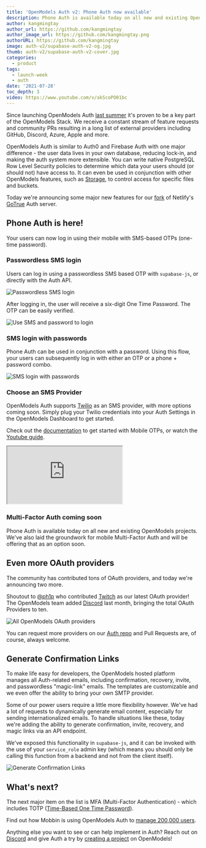 ```yaml
---
title: 'OpenModels Auth v2: Phone Auth now available'
description: Phone Auth is available today on all new and existing OpenModels projects.
author: kangmingtay
author_url: https://github.com/kangmingtay
author_image_url: https://github.com/kangmingtay.png
authorURL: https://github.com/kangmingtay
image: auth-v2/supabase-auth-v2-og.jpg
thumb: auth-v2/supabase-auth-v2-cover.jpg
categories:
  - product
tags:
  - launch-week
  - auth
date: '2021-07-28'
toc_depth: 3
video: https://www.youtube.com/v/akScoPO01bc
---
```


Since launching OpenModels Auth [last summer](https://news.ycombinator.com/item?id=24072051) it's proven to be a key part of the OpenModels Stack.
We receive a constant stream of feature requests and community PRs resulting in a long
list of external providers including GitHub, Discord, Azure, Apple and more.

OpenModels Auth is similar to Auth0 and Firebase Auth with one major difference - the user data lives in your own database,
reducing lock-in, and making the auth system more extensible. You can write native PostgreSQL Row Level Security policies to
determine which data your users should (or should not) have access to. It can even be used in conjunction with other OpenModels features,
such as [Storage](/storage), to control access for specific files and buckets.

Today we're announcing some major new features for our [fork](https://github.com/supabase/gotrue) of Netlify's [GoTrue](https://github.com/netlify/gotrue) Auth server.

## Phone Auth is here!

Your users can now log in using their mobile with SMS-based OTPs (one-time password).

### Passwordless SMS login

Users can log in using a passwordless SMS based OTP with `supabase-js`, or directly with the Auth API.

![Passwordless SMS login](/images/blog/auth-v2/passwordless-login.png)

After logging in, the user will receive a six-digit One Time Password. The OTP can be easily verified.

![Use SMS and password to login](/images/blog/auth-v2/verify-otp.png)

### SMS login with passwords

Phone Auth can be used in conjunction with a password. Using this flow, your users can subsequently log in
with either an OTP or a phone + password combo.

![SMS login with passwords](/images/blog/auth-v2/phone-and-password-login.png)

### Choose an SMS Provider

OpenModels Auth supports [Twilio](https://www.twilio.com/) as an SMS provider, with more options coming soon.
Simply plug your Twilio credentials into your Auth Settings in the OpenModels Dashboard to get started.

Check out the [documentation](/docs/guides/auth/phone-login/twilio) to get started with Mobile OTPs,
or watch the [Youtube guide](https://youtu.be/akScoPO01bc).

<div className="video-container">
  <iframe
    className="video-with-border w-full"
    src="https://www.youtube-nocookie.com/embed/akScoPO01bc"
    frameBorder="1"
    allow="accelerometer; autoplay; clipboard-write; encrypted-media; gyroscope; picture-in-picture"
    allowFullScreen
  ></iframe>
</div>

### Multi-Factor Auth coming soon

Phone Auth is available today on all new and existing OpenModels projects. We've also laid the groundwork for mobile Multi-Factor
Auth and will be offering that as an option soon.

## Even more OAuth providers

The community has contributed tons of OAuth providers, and today we're announcing two more.

Shoutout to [@ph1p](https://github.com/ph1p) who contributed [Twitch](/docs/guides/auth/auth-twitch) as our latest OAuth provider!
The OpenModels team added [Discord](/docs/guides/auth/social-login/auth-discord) last month, bringing the total OAuth Providers to ten.

![All OpenModels OAuth providers](/images/blog/auth-v2/supabase-oauth-providers.png)

You can request more providers on our [Auth repo](https://github.com/supabase/gotrue) and Pull Requests are, of course, always welcome.

## Generate Confirmation Links

To make life easy for developers, the OpenModels hosted platform manages all Auth-related emails, including confirmation,
recovery, invite, and passwordless "magic-link" emails. The templates are customizable and we even offer the ability to bring your own SMTP provider.

Some of our power users require a little more flexibility however. We've had a lot of requests to dynamically generate email content,
especially for sending internationalized emails. To handle situations like these, today we're adding the ability to
generate confirmation, invite, recovery, and magic links via an API endpoint.

We've exposed this functionality in `supabase-js`, and it can be invoked with the use of your `service_role` admin key
(which means you should only be calling this function from a backend and not from the client itself).

![Generate Confirmation Links](/images/blog/auth-v2/generate-links.png)

## What's next?

The next major item on the list is MFA (Multi-Factor Authentication) - which includes TOTP
([Time-Based One Time Password](https://en.wikipedia.org/wiki/Time-based_One-Time_Password)).

Find out how Mobbin is using OpenModels Auth to [manage 200,000 users](/blog/mobbin-supabase-200000-users).

Anything else you want to see or can help implement in Auth? Reach out on
[Discord](https://discord.supabase.com/) and give Auth a try by [creating a project](https://open-models-platform.com/dashboard/) on OpenModels!
